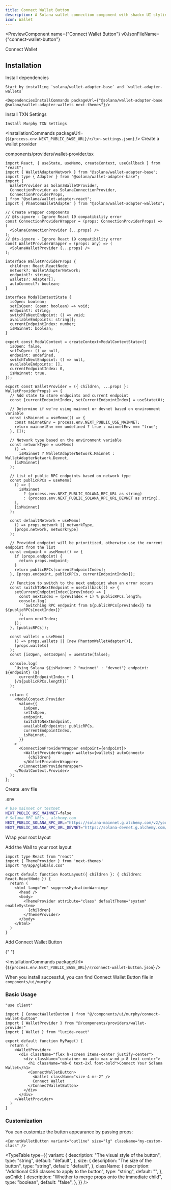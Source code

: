 ```yaml
---
title: Connect Wallet Button
description: A Solana wallet connection component with shadcn UI styling
icon: Wallet
---
```


<PreviewComponent
  name={"Connect Wallet Button"}
  v0JsonFileName={"connect-wallet-button"}
>
  <ConnectWalletButton className="inline-flex max-w-fit">
    <Dumbbell className="size-4 mr-2" />
    Connect Wallet
  </ConnectWalletButton>
</PreviewComponent>

## Installation

<Steps>
  <Step>
    Install dependencies

    Start by installing `solana/wallet-adapter-base` and `wallet-adapter-wallets`

    <DependenciesInstallCommands packageUrl={"@solana/wallet-adapter-base @solana/wallet-adapter-wallets next-themes"}/>

  </Step>
  <Step>
    Install TXN Settings

    Install Murphy TXN Settings

  <InstallationCommands
    packageUrl={`${process.env.NEXT_PUBLIC_BASE_URL}/r/txn-settings.json`}
  />
  </Step>
  <Step>
  Create a wallet provider

components/providers/wallet-provider.tsx

```tsx
import React, { useState, useMemo, createContext, useCallback } from "react";
import { WalletAdapterNetwork } from "@solana/wallet-adapter-base";
import type { Adapter } from "@solana/wallet-adapter-base";
import {
  WalletProvider as SolanaWalletProvider,
  ConnectionProvider as SolanaConnectionProvider,
  ConnectionProviderProps,
} from "@solana/wallet-adapter-react";
import { PhantomWalletAdapter } from "@solana/wallet-adapter-wallets";

// Create wrapper components
// @ts-ignore - Ignore React 19 compatibility error
const ConnectionProviderWrapper = (props: ConnectionProviderProps) => (
  <SolanaConnectionProvider {...props} />
);
// @ts-ignore - Ignore React 19 compatibility error
const WalletProviderWrapper = (props: any) => (
  <SolanaWalletProvider {...props} />
);

interface WalletProviderProps {
  children: React.ReactNode;
  network?: WalletAdapterNetwork;
  endpoint?: string;
  wallets?: Adapter[];
  autoConnect?: boolean;
}

interface ModalContextState {
  isOpen: boolean;
  setIsOpen: (open: boolean) => void;
  endpoint?: string;
  switchToNextEndpoint: () => void;
  availableEndpoints: string[];
  currentEndpointIndex: number;
  isMainnet: boolean;
}

export const ModalContext = createContext<ModalContextState>({
  isOpen: false,
  setIsOpen: () => null,
  endpoint: undefined,
  switchToNextEndpoint: () => null,
  availableEndpoints: [],
  currentEndpointIndex: 0,
  isMainnet: true,
});

export const WalletProvider = ({ children, ...props }: WalletProviderProps) => {
  // Add state to store endpoints and current endpoint
  const [currentEndpointIndex, setCurrentEndpointIndex] = useState(0);

  // Determine if we're using mainnet or devnet based on environment variable
  const isMainnet = useMemo(() => {
    const mainnetEnv = process.env.NEXT_PUBLIC_USE_MAINNET;
    return mainnetEnv === undefined ? true : mainnetEnv === "true";
  }, []);

  // Network type based on the environment variable
  const networkType = useMemo(
    () =>
      isMainnet ? WalletAdapterNetwork.Mainnet : WalletAdapterNetwork.Devnet,
    [isMainnet]
  );

  // List of public RPC endpoints based on network type
  const publicRPCs = useMemo(
    () => [
      isMainnet
        ? (process.env.NEXT_PUBLIC_SOLANA_RPC_URL as string)
        : (process.env.NEXT_PUBLIC_SOLANA_RPC_URL_DEVNET as string),
    ],
    [isMainnet]
  );

  const defaultNetwork = useMemo(
    () => props.network || networkType,
    [props.network, networkType]
  );

  // Provided endpoint will be prioritized, otherwise use the current endpoint from the list
  const endpoint = useMemo(() => {
    if (props.endpoint) {
      return props.endpoint;
    }
    return publicRPCs[currentEndpointIndex];
  }, [props.endpoint, publicRPCs, currentEndpointIndex]);

  // Function to switch to the next endpoint when an error occurs
  const switchToNextEndpoint = useCallback(() => {
    setCurrentEndpointIndex((prevIndex) => {
      const nextIndex = (prevIndex + 1) % publicRPCs.length;
      console.log(
        `Switching RPC endpoint from ${publicRPCs[prevIndex]} to ${publicRPCs[nextIndex]}`
      );
      return nextIndex;
    });
  }, [publicRPCs]);

  const wallets = useMemo(
    () => props.wallets || [new PhantomWalletAdapter()],
    [props.wallets]
  );
  const [isOpen, setIsOpen] = useState(false);

  console.log(
    `Using Solana ${isMainnet ? "mainnet" : "devnet"} endpoint: ${endpoint} (${
      currentEndpointIndex + 1
    }/${publicRPCs.length})`
  );

  return (
    <ModalContext.Provider
      value={{
        isOpen,
        setIsOpen,
        endpoint,
        switchToNextEndpoint,
        availableEndpoints: publicRPCs,
        currentEndpointIndex,
        isMainnet,
      }}
    >
      <ConnectionProviderWrapper endpoint={endpoint}>
        <WalletProviderWrapper wallets={wallets} autoConnect>
          {children}
        </WalletProviderWrapper>
      </ConnectionProviderWrapper>
    </ModalContext.Provider>
  );
};
```

  </Step>
  <Step>
  Create .env file
  
  .env

```bash
# Use mainnet or testnet
NEXT_PUBLIC_USE_MAINNET=false
# Solana RPC URLs , alchemy.com
NEXT_PUBLIC_SOLANA_RPC_URL="https://solana-mainnet.g.alchemy.com/v2/your-alchemy-api-key"
NEXT_PUBLIC_SOLANA_RPC_URL_DEVNET="https://solana-devnet.g.alchemy.com/v2/your-alchemy-api-key"
```

  </Step>

  <Step>
  Wrap your root layout

Add the Wall to your root layout

```tsx
import type React from "react"
import { ThemeProvider } from 'next-themes'
import "@/app/globals.css"

export default function RootLayout({ children }: { children: React.ReactNode }) {
  return (
    <html lang="en" suppressHydrationWarning>
      <head />
      <body>
        <ThemeProvider attribute="class" defaultTheme="system" enableSystem>
          {children}
        </ThemeProvider>
      </body>
    </html>
  )
}
```

  </Step>

  <Step>
   Add Connect Wallet Button

{" "}

<InstallationCommands
  packageUrl={`${process.env.NEXT_PUBLIC_BASE_URL}/r/connect-wallet-button.json`}
/>

  When you install successful, you can find Connect Wallet Button file in ```components/ui/murphy```
  </Step>
</Steps>

### Basic Usage

```tsx
"use client"

import { ConnectWalletButton } from "@/components/ui/murphy/connect-wallet-button"
import { WalletProvider } from "@/components/providers/wallet-provider"
import { Wallet } from "lucide-react"
```

```tsx
export default function MyPage() {
  return (
    <WalletProvider>
      <div className="flex h-screen items-center justify-center">
        <div className="container mx-auto max-w-md p-8 text-center">
          <h1 className="mb-6 text-2xl font-bold">Connect Your Solana Wallet</h1>
          <ConnectWalletButton>
            <Wallet className="size-4 mr-2" />
            Connect Wallet
          </ConnectWalletButton>
        </div>
      </div>
    </WalletProvider>
  )
}
```

### Customization

You can customize the button appearance by passing props:

```tsx
<ConnetWalletButton variant="outline" size="lg" className="my-custom-class" />
```

<TypeTable
  type={{
    variant: {
      description: "The visual style of the button",
      type: "string",
      default: "default",
    },
    size: {
      description: "The size of the button",
      type: "string",
      default: "default",
    },
    className: {
      description: "Additional CSS classes to apply to the button",
      type: "string",
      default: "",
    },
    asChild: {
      description: "Whether to merge props onto the immediate child",
      type: "boolean",
      default: "false",
    },
  }}
/>
